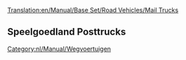 [[Translation:en/Manual/Base Set/Road Vehicles/Mail Trucks]]

{{nl/Manual/Base Set/Road Vehicles/Wegvoertuig|name     = MPS Posttruck
  |img      = en/Manual/Base Set/Road Vehicles/MPS Mail Truck.png
  |price    = £4.715 (€9.430)
  |speed    = 48 km/h (30 mph)
  |annual   = £421 (€842)
  |designed = 1935
  |life     = 15
  |capacity = 22 postzakken
}}
{{nl/Manual/Base Set/Road Vehicles/Wegvoertuig|name     = Reynard Posttruck
  |img      = en/Manual/Base Set/Road Vehicles/Reynard Mail Truck.png
  |price    = £5.535 (€11.070)
  |speed    = 88 km/h (55 mph)
  |annual   = £787 (€1.574)
  |designed = 1980
  |life     = 15
  |capacity = 28 postzakken
}}
{{nl/Manual/Base Set/Road Vehicles/Wegvoertuig|name     = Perry Posttruck
  |img      = en/Manual/Base Set/Road Vehicles/Perry Mail Truck.png
  |price    = £5.945 (€11.890) 
  |speed    = 112 km/h (70 mph)
  |annual   = £1.125 (€2.250)
  |designed = 2018
  |life     = 15
  |capacity = 30 postzakken
}}

==Speelgoedland Posttrucks==
{{nl/Manual/Base Set/Road Vehicles/Wegvoertuig|name     = MightyMover Posttruck
  |img      = en/Manual/Base Set/Road Vehicles/MightyMover Mail Truck.png
  |price    = *£4.715 (€9.430)
  |speed    = 48 km/h ()
  |annual   = £421 (€842)
  |designed = 1935
  |life     = 15
  |capacity = 22 postzakken
}}
{{nl/Manual/Base Set/Road Vehicles/Wegvoertuig|name     = Powernaught Posttruck
  |img      = en/Manual/Base Set/Road Vehicles/Powernaught Mail Truck.png
  |price    = *£6.535 (€11.070)
  |speed    = 88 km/h ()
  |annual   = £787 (€1.574)
  |designed = 1979
  |life     = 15
  |capacity = 28 postzakken
}}
{{nl/Manual/Base Set/Road Vehicles/Wegvoertuig|name     = Wizzowow Posttruck
  |img      = en/Manual/Base Set/Road Vehicles/Wizzowow Mail Truck.png
  |price    = *£6.945 (€11.890)
  |speed    = 112 km/h
  |annual   = £1.125 (€2.250)
  |designed = 2018
  |life     = 15
  |capacity = 30 postzakken
}}

[[Category:nl/Manual/Wegvoertuigen]]